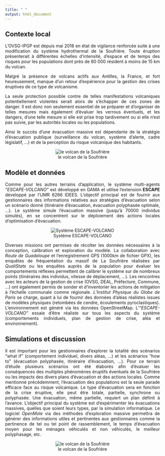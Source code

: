 ```yaml
---
title: " "
output: html_document
---
```


<style>
body {
text-align: justify}
</style>

## **Contexte local**

L’OVSG-IPGP est depuis mai 2018 en état de vigilance renforcée suite à une modification du système hydrothermal de la Soufrière. Toute éruption présenterait à différentes échelles d'intensité, d’espace et de temps des risques pour les populations dont près de 80 000 résident à moins de 15 km du volcan.

Malgré la présence de volcans actifs aux Antilles, la France, et fort heureusement, manque d'un retour d'expérience pour la gestion des crises éruptives de ce type de volcanisme.  

La seule protection possible contre de telles manifestations volcaniques potentiellement violentes serait alors de s'échapper de ces zones de danger. Il est donc non seulement essentiel de se préparer et d’organiser de telles mesures mais également d’évaluer les verrous éventuels, et les dangers, d’une telle mesure si elle est prise trop tardivement ou si elle n’est pas suivie, par les autorités locales ou les populations.

Ainsi le succès d'une évacuation massive est dépendante de la stratégie d'évacuation publique (surveillance du volcan, système d'alerte, cadre législatif, ...) et de la perception du risque volcanique des habitants. 

<center>
![le volcan de la Soufrière](images/volcano.gif)
</center>

## **Modèle et données**

Comme pour les autres terrains d'application, le système multi-agents *"ESCAPE-VOLCANO"* est développé en GAMA et utilise l'extension **ESCAPE** développé par l'UMR 6266 IDEES.  L'objectif principal est de fournir aux gestionnaires des informations relatives aux stratégies d'évacuation selon un scénario donné (itinéraire d'évacuation, évacuation polyphasée optimale, ...). Le système simule l'évacuation massive (jusqu'à 70000 individus simulés), en se concentrent sur le déploiement des actions locales d'optimisation d'évacuation.  

<center>
![Système ESCAPE-VOLCANO](images/SMA.png)
</center>

Diverses missions ont permises de récolter  les données nécessaires à la conception, calibration et exploration du modèle. La collaboration avec *Route de Guadeloupe* et l'enregistrement GPS (1000km de fichier GPX), les enquêtes de fréquentation du massif de La Soufrière réalisées par *QualiStats* ou les enquêtes auprès de la population pour évaluer les comportements réflexes permettent de calibrer le système sur de nombreux points (itinéraires des individus, vitesse de déplacement, ...). Les rencontres avec les acteurs de la gestion de crise (OVSG, DEAL, Préfecture, Commune, ...) ont également permis de sonder et d'inventorier les actions de mitigation à l'échelle communale comme régionale. *L'Institut Physique du Globe de Paris* se charge, quant à lui de fournir des données d'aléas réalistes issues de modèles physiques (retombées de cendre, écoulements pyroclastiques). L'environnement est généré via les données OpenStreetMap. L'*"ESCAPE-VOLCANO"* essaie d'être réaliste sur tous les aspects du système (comportements individuels, plan de gestion de crise, aléa et environnement).

## **Simulations et discussion**

Il est important pour les gestionnaires d'explorer la totalité des scénarios "what if" (comportement individuel, divers aléas, ...) et les scénarios "how to” (évacuation polyphasée, itinéraire d'évacuation, ...). Pour ce terrain d'étude plusieurs scénarios ont été élaborés afin d'évaluer les conséquences des multiples phénomènes éruptifs éventuels de la Soufrière ou les impacts des divers plans d'évacuation et des actions locales. Comme mentionné précédemment, l’évacuation des populations est la seule parade efficace face au risque volcanique. Le type d’évacuation sera en fonction de la crise éruptive, elle peut être totale, partielle, synchrone ou polyphasée. Une évacuation, même partielle, requiert un plan définit à l’avance. L'objectif principal du système est d'expérimenter les évacuations massives, quelles que soient leurs types, par la simulation informatique. Le logiciel *OpenMole* via des méthodes d'exploration massive permettra de générer des informations utiles et pertinentes aux gestionnaires comme la pertinence de tel ou tel point de rassemblement, le temps d'évacuation moyen pour les ménages véhiculés et non véhiculés, le meilleur polyphasage, etc. 

<center>
![le volcan de la Soufrière](images/gama.gif)
</center>

